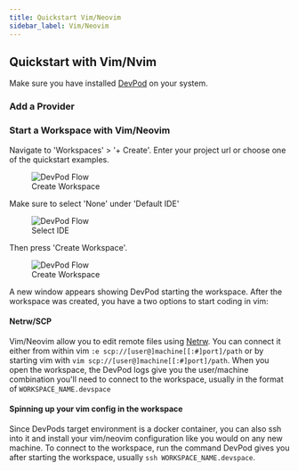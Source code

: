 ```yaml
---
title: Quickstart Vim/Neovim
sidebar_label: Vim/Neovim
---
```



## Quickstart with Vim/Nvim

Make sure you have installed [DevPod](../getting-started/install.mdx) on your system.

### Add a Provider

<AddProvider />

### Start a Workspace with Vim/Neovim

Navigate to 'Workspaces' > '+ Create'. Enter your project url or choose one of the quickstart examples. 

<figure>
<img src="/docs/media/create-workspace-repo.png" alt="DevPod Flow" />
  <figcaption>Create Workspace</figcaption>
</figure>

Make sure to select 'None' under 'Default IDE'

<figure>
  <img src="/docs/media/create-workspace-vim.png" alt="DevPod Flow" />
  <figcaption>Select IDE</figcaption>
</figure>

Then press 'Create Workspace'.

<figure>
  <img src="/docs/media/create-workspace-final-vim.png" alt="DevPod Flow" />
  <figcaption>Create Workspace</figcaption>
</figure>

A new window appears showing DevPod starting the workspace.
After the workspace was created, you have a two options to start coding in vim:

#### Netrw/SCP

Vim/Neovim allow you to edit remote files using [Netrw](https://www.vim.org/scripts/script.php?script_id=1075). 
You can connect it either from within vim `:e scp://[user@]machine[[:#]port]/path` or by starting vim with `vim scp://[user@]machine[[:#]port]/path`.
When you open the workspace, the DevPod logs give you the user/machine combination you'll need to connect to the workspace, usually in the format of `WORKSPACE_NAME.devspace` 

#### Spinning up your vim config in the workspace

Since DevPods target environment is a docker container, you can also ssh into it and install your vim/neovim configuration like you would on any new machine.
To connect to the workspace, run the command DevPod gives you after starting the workspace, usually `ssh WORKSPACE_NAME.devspace`.
